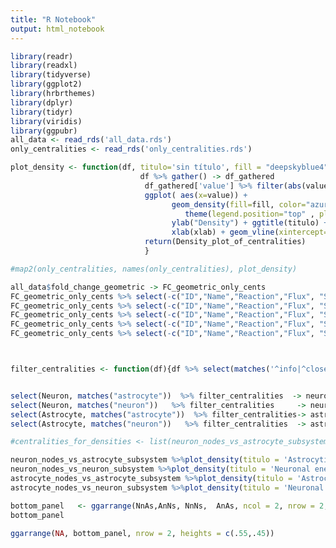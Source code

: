 ```yaml
---
title: "R Notebook"
output: html_notebook
---
```



```r
library(readr)
library(readxl)
library(tidyverse)
library(ggplot2)
library(hrbrthemes)
library(dplyr)
library(tidyr)
library(viridis)
library(ggpubr)
all_data <- read_rds('all_data.rds')
only_centralities <- read_rds('only_centralities.rds')
```

```r

plot_density <- function(df, titulo='sin título', fill = "deepskyblue4" , xlab = "Centrality", xlim = c(-0.04, 0.04)){cut = 0.005
                             df %>% gather() -> df_gathered
                              df_gathered['value'] %>% filter(abs(value) > cut) %>%
                              ggplot( aes(x=value)) +
                                    geom_density(fill=fill, color="azure4", alpha=.8)+
                                       theme(legend.position="top" , plot.title = element_text(size=8.5)) +
                                    ylab("Density") + ggtitle(titulo) +  xlim(xlim) +
                                    xlab(xlab) + geom_vline(xintercept=0, linetype="dashed", color = "black",  size=1) -> Density_plot_of_centralities
                              return(Density_plot_of_centralities)
                              }

#map2(only_centralities, names(only_centralities), plot_density)

all_data$fold_change_geometric -> FC_geometric_only_cents
FC_geometric_only_cents %>% select(-c("ID","Name","Reaction","Flux", "Sensitivity" )) %>% filter(`Node type` == "Sink/Demand Astro")     -> SD_astro
FC_geometric_only_cents %>% select(-c("ID","Name","Reaction","Flux", "Sensitivity" )) %>% filter(`Node type` == "Sink/Demand Neuron")    -> SD_neuron
FC_geometric_only_cents %>% select(-c("ID","Name","Reaction","Flux", "Sensitivity" )) %>% filter(`Node type` == "Neuron")                -> Neuron
FC_geometric_only_cents %>% select(-c("ID","Name","Reaction","Flux", "Sensitivity" )) %>% filter(`Node type` == "Astrocyte")             -> Astrocyte
FC_geometric_only_cents %>% select(-c("ID","Name","Reaction","Flux", "Sensitivity" )) %>% filter(`Node type` == "Exchange")              -> Exchange



filter_centralities <- function(df){df %>% select(matches('^info|^close|^bet|^communi|^katz|^page'))}


select(Neuron, matches("astrocyte"))  %>% filter_centralities  -> neuron_nodes_vs_astrocyte_subsystem
select(Neuron, matches("neuron"))   %>% filter_centralities     -> neuron_nodes_vs_neuron_subsystem
select(Astrocyte, matches("astrocyte"))  %>% filter_centralities-> astrocyte_nodes_vs_astrocyte_subsystem
select(Astrocyte, matches("neuron"))   %>% filter_centralities  -> astrocyte_nodes_vs_neuron_subsystem

#centralities_for_densities <- list(neuron_nodes_vs_astrocyte_subsystem,  neuron_nodes_vs_neuron_subsystem,  astrocyte_nodes_vs_astrocyte_subsystem, astrocyte_nodes_vs_neuron_subsystem )

neuron_nodes_vs_astrocyte_subsystem %>%plot_density(titulo = 'Astrocytic energy metabolism', fill = 'brown4', xlab = "Neuronal nodal contribution", xlim = c(-0.072, 0.07)) -> NnAs
neuron_nodes_vs_neuron_subsystem %>%plot_density(titulo = 'Neuronal energy metabolism', fill = 'darkorange4', xlab = "Neuronal nodal contribution", xlim = c(-0.072, 0.07)) -> NnNs
astrocyte_nodes_vs_astrocyte_subsystem %>%plot_density(titulo = 'Astrocytic energy metabolism', fill = 'darkolivegreen4', xlab = "Astrocytic nodal contribution", xlim = c(-0.099, 0.14)) -> AnAs
astrocyte_nodes_vs_neuron_subsystem %>%plot_density(titulo = 'Neuronal energy metabolism', fill = 'darkseagreen4', xlab = "Astrocytic nodal contribution", xlim = c(-0.099, 0.14)) -> AnNs #map(centralities_for_densities, plot_density)

bottom_panel   <- ggarrange(NnAs,AnNs, NnNs,  AnAs, ncol = 2, nrow = 2,  labels = c('c','d','e','f'))
bottom_panel
```

```r
ggarrange(NA, bottom_panel, nrow = 2, heights = c(.55,.45))
```




















